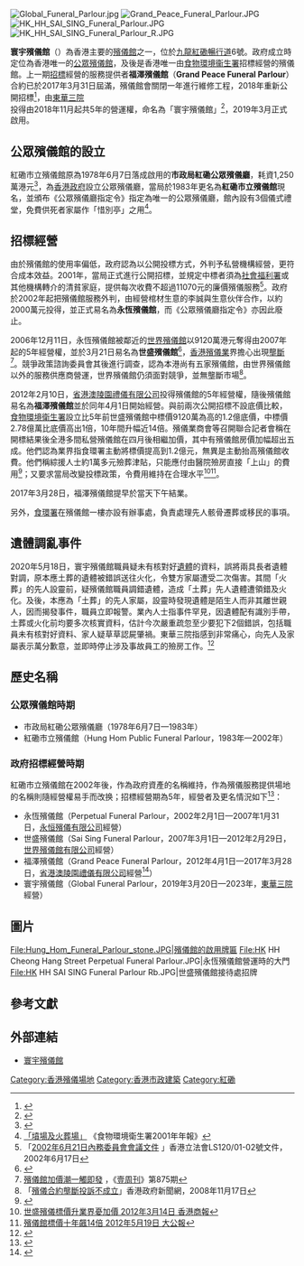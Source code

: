[[File:Global_Funeral_Parlour.jpg|thumb]]
[[File:Grand_Peace_Funeral_Parlour.JPG|thumb]]
[[File:HK_HH_SAI_SING_Funeral_Parlour.JPG|thumb]]
[[File:HK_HH_SAI_SING_Funeral_Parlour_R.JPG|thumb]]

'''寰宇殯儀館'''（{{lang-en|'''Global Funeral Parlour'''}}）為香港主要的[[殯儀館|殯儀館]]之一，位於[[九龍|九龍]][[紅磡|紅磡]][[暢行道|暢行道]]6號。政府成立時定位為香港唯一的[[公眾殯儀館|公眾殯儀館]]，及後是香港唯一由[[食物環境衞生署|食物環境衞生署]]招標經營的殯儀館。上一期[[招標|招標]]經營的服務提供者'''福澤殯儀館'''（'''Grand Peace Funeral Parlour'''）合約已於2017年3月31日屆滿，殯儀館會關閉一年進行維修工程，2018年重新公開招標<ref>{{Cite web |url=http://www.fehd.gov.hk/tc_chi/cc/lfp.pdf |title=食物環境衞生署持牌殯儀館 |access-date=2017-09-07 |archive-date=2018-10-25 |archive-url=https://web.archive.org/web/20181025093958/https://www.fehd.gov.hk/tc_chi/cc/lfp.pdf |dead-url=no }}</ref>，由[[東華三院|東華三院]]投得由2018年11月起共5年的營運權，命名為「寰宇殯儀館」<ref>{{Cite web |url=http://www.tungwah.org.hk/wp-content/uploads/2019/01/W1204-TWN-Dec18.p5.20190107.pdf |title=東華三院寰宇殯儀館裝修工程開工大吉儀式 |access-date=2019-02-12 |archive-url=https://web.archive.org/web/20190212131414/http://www.tungwah.org.hk/wp-content/uploads/2019/01/W1204-TWN-Dec18.p5.20190107.pdf |archive-date=2019-02-12 |dead-url=yes }}</ref>，2019年3月正式啟用。

==公眾殯儀館的設立==
紅磡市立殯儀館原為1978年6月7日落成啟用的'''市政局紅磡公眾殯儀廳'''，耗資1,250萬港元<ref>{{cite news | title=市政局議員黃肇焯主持揭幕 紅磡殯儀廳昨啟用 提供廉價殯殮服務 當局計劃在鑽石山建新火葬場 |publisher=[[華僑日報|華僑日報]]第二張第三頁 |date=1978年6月8日 }}{{zh-hant}}</ref>，為[[香港殖民地時期#香港政府|香港政府]]設立公眾殯儀廳，當局於1983年更名為'''紅磡市立殯儀館'''現名，並頒布《公眾殯儀廳指定令》指定為唯一的公眾殯儀廳，館內設有3個儀式禮堂，免費供死者家屬作「惜別亭」之用<ref>[http://www.fehd.gov.hk/tc_chi/publications/text/annualrpt/2001/annual2001.html 「墳場及火葬場」] {{Wayback|url=http://www.fehd.gov.hk/tc_chi/publications/text/annualrpt/2001/annual2001.html |date=20181025104558 }}《食物環境衛生署2001年年報》</ref>。

==招標經營==
由於殯儀館的使用率偏低，政府認為以公開投標方式，外判予私營機構經營，更符合成本效益。2001年，當局正式進行公開招標，並規定中標者須為[[社會福利署|社會福利署]]或其他機構轉介的清貧家庭，提供每次收費不超過11070元的廉價殯儀服務<ref>「[http://www.legco.gov.hk/yr01-02/chinese/hc/papers/hc0621ls-120c.pdf 2002年6月21日內務委員會會議文件] {{Wayback|url=http://www.legco.gov.hk/yr01-02/chinese/hc/papers/hc0621ls-120c.pdf |date=20191101044337 }}」香港立法會LS120/01-02號文件，2002年6月17日</ref>。政府於2002年起把殯儀館服務外判，由經營棺材生意的李誠與生意伙伴合作，以約2000萬元投得，並正式易名為'''永恆殯儀館'''，而《公眾殯儀廳指定令》亦因此廢止。

2006年12月11日，永恆殯儀館被鄰近的[[世界殯儀館|世界殯儀館]]以9120萬港元奪得由2007年起的5年經營權，並於3月21日易名為'''世盛殯儀館'''<ref>{{Cite web |url=http://pda.atnext.com/isilo/NextMagazine/888/6900807.cfm?src=1 |title=Next Magazine issue 888 |access-date=2007-05-29 |archive-date=2010-05-07 |archive-url=https://web.archive.org/web/20100507192434/http://pda.atnext.com/isilo/NextMagazine/888/6900807.cfm?src=1 |dead-url=yes }}</ref>，[[香港殯儀業|香港殯儀業]]界擔心出現[[壟斷|壟斷]]<ref>[http://pda.atnext.com/isilo/NextMagazine/875/6616084.cfm?src=1 殯儀館加價潮一觸即發] {{Wayback|url=http://pda.atnext.com/isilo/NextMagazine/875/6616084.cfm?src=1 |date=20070930181126 }}，《[[壹周刊|壹周刊]]》第875期</ref>。競爭政策諮詢委員會其後進行調查，認為本港尚有五家殯儀館，由世界殯儀館以外的服務供應商營運，世界殯儀館仍須面對競爭，並無壟斷市場<ref>「[http://www3.news.gov.hk/isd/ebulletin/tc/category/businessandfinance/081117/html/081117tc03001.htm 殯儀合約壟斷投訴不成立]{{dead link|date=2018年4月 |bot=InternetArchiveBot |fix-attempted=yes }}」香港政府新聞網，2008年11月17日</ref>。

2012年2月10日，[[省港澳陵園禮儀有限公司|省港澳陵園禮儀有限公司]]投得殯儀館的5年經營權，隨後殯儀館易名為'''福澤殯儀館'''並於同年4月1日開始經營。與前兩次公開招標不設底價比較，[[食物環境衛生署|食物環境衛生署]]設立比5年前世盛殯儀館中標價9120萬為高的1.2億底價，中標價2.78億萬比底價高出1倍，10年間升幅近14倍。殯儀業商會等召開聯合記者會稱在開標結果後全港多間私營殯儀館在四月後相繼加價，其中有殯儀館房價加幅超出五成。他們認為業界指食環署主動將標價提高到1.2億元，無異是主動抬高殯儀館收費。他們稱綜援人士約1萬多元殮葬津貼，只能應付由醫院殮房直接「上山」的費用<ref>{{Cite web |url=http://orientaldaily.on.cc/cnt/news/20120410/00176_034.html |title=食署刮加風 死都唔放過 2012年04月10日 東方日報 |access-date=2012年5月28日 |archive-date=2016年3月5日 |archive-url=https://web.archive.org/web/20160305071001/http://orientaldaily.on.cc/cnt/news/20120410/00176_034.html |dead-url=no }}</ref>；又要求當局改變投標政策，令費用維持在合理水平<ref>[http://www.hkcd.com.hk/content/2012-03/14/content_2920812.htm 世盛殯儀標價升業界憂加價 2012年3月14日 香港商報]{{dead link|date=2018年4月 |bot=InternetArchiveBot |fix-attempted=yes }}</ref><ref>[http://www.takungpao.com.hk/news/12/05/19/GW-1481569.htm 殯儀館標價十年飆14倍 2012年5月19日 大公報]{{dead link|date=2018年4月 |bot=InternetArchiveBot |fix-attempted=yes }}</ref>。

2017年3月28日，福澤殯儀館提早於當天下午結業。

另外，[[食環署|食環署]]在殯儀館一樓亦設有辦事處，負責處理先人骸骨遷葬或移民的事項。

==遺體調亂事件==
2020年5月18日，寰宇殯儀館職員疑未有核對好[[遺體|遺體]]的資料，誤將兩具長者遺體對調，原本應土葬的遺體被錯誤送往火化，令雙方家屬遭受二次傷害。其間「火葬」的先人設靈前，疑殯儀館職員調錯遺體，造成「土葬」先人遺體遭領錯及火化。及後，本應為「土葬」的先人家屬，設靈時發現遺體是陌生人而非其離世親人，因而揭發事件，職員立即報警。業內人士指事件罕見，因遺體配有識別手帶，土葬或火化前均要多次核實資料，估計今次嚴重疏忽至少要犯下2個錯誤，包括職員未有核對好資料、家人疑草草認屍肇禍。東華三院指感到非常痛心，向先人及家屬表示萬分歉意，並即時停止涉及事故員工的殮房工作。<ref>{{cite web |title=燒錯遺體｜寰宇殯儀館調錯屍土葬變火化 業內人：2個疏忽釀悲劇 |url=https://www.hk01.com/%E7%AA%81%E7%99%BC/476793/%E7%87%92%E9%8C%AF%E9%81%BA%E9%AB%94-%E5%AF%B0%E5%AE%87%E6%AE%AF%E5%84%80%E9%A4%A8%E8%AA%BF%E9%8C%AF%E5%B1%8D%E5%9C%9F%E8%91%AC%E8%AE%8A%E7%81%AB%E5%8C%96-%E6%A5%AD%E5%85%A7%E4%BA%BA-2%E5%80%8B%E7%96%8F%E5%BF%BD%E9%87%80%E6%82%B2%E5%8A%87 |publisher=[[香港01|香港01]] |date=2020年5月23日 |access-date=2020年5月23日 |archive-date=2020年9月21日 |archive-url=https://web.archive.org/web/20200921165458/https://www.hk01.com/%E7%AA%81%E7%99%BC/476793/%E7%87%92%E9%8C%AF%E9%81%BA%E9%AB%94-%E5%AF%B0%E5%AE%87%E6%AE%AF%E5%84%80%E9%A4%A8%E8%AA%BF%E9%8C%AF%E5%B1%8D%E5%9C%9F%E8%91%AC%E8%AE%8A%E7%81%AB%E5%8C%96-%E6%A5%AD%E5%85%A7%E4%BA%BA-2%E5%80%8B%E7%96%8F%E5%BF%BD%E9%87%80%E6%82%B2%E5%8A%87 |dead-url=no }}{{zh-hant}}</ref>

==歷史名稱==
===公眾殯儀館時期===
*市政局紅磡公眾殯儀廳（1978年6月7日—1983年）
*紅磡市立殯儀館（Hung Hom Public Funeral Parlour，1983年—2002年）
===政府招標經營時期===
紅磡市立殯儀館在2002年後，作為政府資產的名稱維持，作為殯儀服務提供場地的名稱則隨經營權易手而改换；招標經營期為5年，經營者及更名情況如下<ref>{{Cite web |url=http://www.legco.gov.hk/yr11-12/chinese/panels/fseh/papers/fe0508cb2-1870-7-c.pdf |title=立法會食物安全及環境衞生事務委員會 有關在紅磡市立殯儀館提供服務的招標安排 |access-date=2012-05-28 |archive-date=2019-10-31 |archive-url=https://web.archive.org/web/20191031021430/https://www.legco.gov.hk/yr11-12/chinese/panels/fseh/papers/fe0508cb2-1870-7-c.pdf |dead-url=no }}</ref>：
*永恆殯儀館（Perpetual Funeral Parlour，2002年2月1日—2007年1月31日，[[永恒殯儀有限公司|永恒殯儀有限公司]]經營）
*世盛殯儀館（Sai Sing Funeral Parlour，2007年3月1日—2012年2月29日，[[世界殯儀館|世界殯儀館有限公司]]經營）
*福澤殯儀館（Grand Peace Funeral Parlour，2012年4月1日—2017年3月28日，[[省港澳陵園禮儀有限公司|省港澳陵園禮儀有限公司]]經營<ref>{{Cite web |url=http://pg.jrj.com.cn/acc/HK_DISC/stock_time/2012/05/14/08108_HKEX-EPS_20120514_001428200_0.PDF |title=名家國際控股有限公司 2012年第一季度業績報告 |access-date=2012-05-28 |archive-date=2017-03-27 |archive-url=https://web.archive.org/web/20170327172738/http://pg.jrj.com.cn/acc/HK_DISC/stock_time/2012/05/14/08108_HKEX-EPS_20120514_001428200_0.PDF |dead-url=no }}</ref>）
*寰宇殯儀館（Global Funeral Parlour，2019年3月20日—2023年，[[東華三院|東華三院]]經營）

==圖片==
<gallery>
File:Hung_Hom_Funeral_Parlour_stone.JPG|殯儀館的啟用牌匾
File:HK HH Cheong Hang Street Perpetual Funeral Parlour.JPG|永恆殯儀館營運時的大門
File:HK HH SAI SING Funeral Parlour Rb.JPG|世盛殯儀館接待處招牌
</gallery>

== 參考文獻 ==
{{Reflist|2}}

== 外部連結 ==
*[https://funeralservices.tungwahcsd.org/global-funeral-parlour 寰宇殯儀館]

{{香港各殯儀館}}

{{DEFAULTSORT:F福澤殯儀館}}
[[Category:香港殯儀場地|Category:香港殯儀場地]]
[[Category:香港市政建築|Category:香港市政建築]]
[[Category:紅磡|Category:紅磡]]